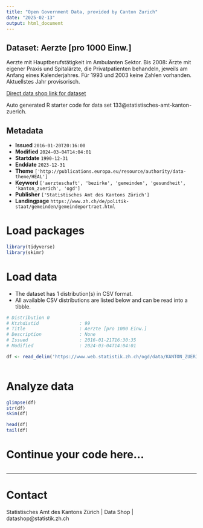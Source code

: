 ```yaml
---
title: "Open Government Data, provided by Canton Zurich"
date: "2025-02-13"
output: html_document
---
```


## Dataset: Aerzte [pro 1000 Einw.]

Aerzte mit Hauptberufstätigkeit im Ambulanten Sektor. Bis 2008: Ärzte mit eigener Praxis und Spitalärzte, die Privatpatienten behandeln, jeweils am Anfang eines Kalenderjahres. Für 1993 und 2003 keine Zahlen vorhanden. Aktuellstes Jahr provisorisch.

[Direct data shop link for dataset](https://www.zh.ch/de/politik-staat/statistik-daten/datenkatalog.html#/datasets/133@statistisches-amt-kanton-zuerich)

Auto generated R starter code for data set 133@statistisches-amt-kanton-zuerich.

## Metadata

- **Issued** `2016-01-20T20:16:00`
- **Modified** `2024-03-04T14:04:01`
- **Startdate** `1990-12-31`
- **Enddate** `2023-12-31`
- **Theme** `['http://publications.europa.eu/resource/authority/data-theme/HEAL']`
- **Keyword** `['aerzteschaft', 'bezirke', 'gemeinden', 'gesundheit', 'kanton_zuerich', 'ogd']`
- **Publisher** `['Statistisches Amt des Kantons Zürich']`
- **Landingpage** `https://www.zh.ch/de/politik-staat/gemeinden/gemeindeportraet.html`


# Load packages

```r

library(tidyverse)
library(skimr)

```

# Load data

-   The dataset has 1 distribution(s) in CSV format.
-   All available CSV distributions are listed below and can be read into a tibble.

```r

# Distribution 0
# Ktzhdistid               : 99
# Title                    : Aerzte [pro 1000 Einw.]
# Description              : None
# Issued                   : 2016-01-21T16:30:35
# Modified                 : 2024-03-04T14:04:01

df <- read_delim('https://www.web.statistik.zh.ch/ogd/data/KANTON_ZUERICH_543.csv')



```

# Analyze data

```r

glimpse(df)
str(df)
skim(df)

head(df)
tail(df)

```

# Continue your code here...

```r

```

------------------------------------------------------------------------

# Contact

Statistisches Amt des Kantons Zürich | Data Shop | datashop@statistik.zh.ch
